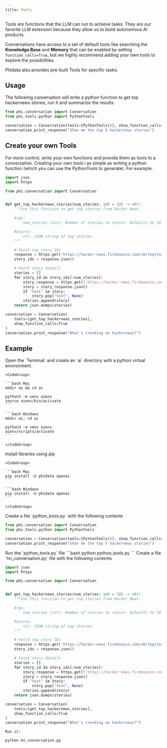 ```yaml
---
title: Tools
---
```


Tools are functions that the LLM can run to achieve tasks. They are our favorite LLM extension because they allow us to build autonomous AI products.

Conversations have access to a set of default tools like searching the **Knowledge Base** and **Memory** that can be enabled by setting `function_calls=True`, but we highly recommend adding your own tools to explore the possibilities.

Phidata also provides pre-built Tools for specific tasks.

## Usage

The following conversation will write a python function to get top hackernews stories, run it and summarize the results.

```python python_tools.py
from phi.conversation import Conversation
from phi.tools.python import PythonTools

conversation = Conversation(tools=[PythonTools()], show_function_calls=True)
conversation.print_response("Show me the top 5 hackernews stories")
```

## Create your own Tools

For more control, write your own functions and provide them as tools to a conversation. Creating your own tools i as simple as writing a python function (which you can use the PythonTools to generate). For example:

```python hn_conversation.py
import json
import httpx

from phi.conversation import Conversation


def get_top_hackernews_stories(num_stories: int = 10) -> str:
    """Use this function to get top stories from Hacker News.

    Args:
        num_stories (int): Number of stories to return. Defaults to 10.

    Returns:
        str: JSON string of top stories.
    """

    # Fetch top story IDs
    response = httpx.get('https://hacker-news.firebaseio.com/v0/topstories.json')
    story_ids = response.json()

    # Fetch story details
    stories = []
    for story_id in story_ids[:num_stories]:
        story_response = httpx.get(f'https://hacker-news.firebaseio.com/v0/item/{story_id}.json')
        story = story_response.json()
        if "text" in story:
            story.pop("text", None)
        stories.append(story)
    return json.dumps(stories)

conversation = Conversation(
    tools=[get_top_hackernews_stories],
    show_function_calls=True
)
conversation.print_response("What's trending on hackernews?")
```

## Example

<Steps>
  <Step title="Create a virtual environment">
    Open the `Terminal` and create an `ai` directory with a python virtual environment.

    <CodeGroup>

    ```bash Mac
    mkdir ai && cd ai

    python3 -m venv aienv
    source aienv/bin/activate
    ```

    ```bash Windows
    mkdir ai; cd ai

    python3 -m venv aienv
    aienv/scripts/activate
    ```

    </CodeGroup>

  </Step>
  <Step title="Install libraries">
    Install libraries using pip

    <CodeGroup>

    ```bash Mac
    pip install -U phidata openai
    ```

    ```bash Windows
    pip install -U phidata openai
    ```

    </CodeGroup>

  </Step>
  <Step title="Create a conversation with tools">
    Create a file `python_tools.py` with the following contents

```python python_tools.py
from phi.conversation import Conversation
from phi.tools.python import PythonTools

conversation = Conversation(tools=[PythonTools()], show_function_calls=True)
conversation.print_response("Show me the top 5 hackernews stories")
```

  </Step>
  <Step title="Run the conversation">
    Run the `python_tools.py` file
```bash
python python_tools.py
```
  </Step>
  <Step title="Create your own Tool">
    Create a file `hn_conversation.py` file with the following contents

```python hn_conversation.py
import json
import httpx

from phi.conversation import Conversation


def get_top_hackernews_stories(num_stories: int = 10) -> str:
    """Use this function to get top stories from Hacker News.

    Args:
        num_stories (int): Number of stories to return. Defaults to 10.

    Returns:
        str: JSON string of top stories.
    """

    # Fetch top story IDs
    response = httpx.get('https://hacker-news.firebaseio.com/v0/topstories.json')
    story_ids = response.json()

    # Fetch story details
    stories = []
    for story_id in story_ids[:num_stories]:
        story_response = httpx.get(f'https://hacker-news.firebaseio.com/v0/item/{story_id}.json')
        story = story_response.json()
        if "text" in story:
            story.pop("text", None)
        stories.append(story)
    return json.dumps(stories)

conversation = Conversation(
    tools=[get_top_hackernews_stories],
    show_function_calls=True
)
conversation.print_response("What's trending on hackernews?")
```

    Run it:

```bash
python hn_conversation.py
```

  </Step>
</Steps>

<Snippet file="discord.mdx" />
